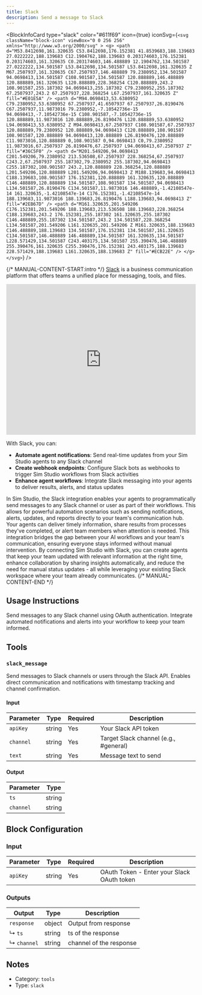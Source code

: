 ```yaml
---
title: Slack
description: Send a message to Slack
---
```



<BlockInfoCard 
  type="slack"
  color="#611f69"
  icon={true}
  iconSvg={`<svg className="block-icon" viewBox="0 0 256 256" xmlns="http://www.w3.org/2000/svg" >
    <g>
      <path
        d="M53.8412698,161.320635 C53.8412698,176.152381 41.8539683,188.139683 27.0222222,188.139683 C12.1904762,188.139683 0.203174603,176.152381 0.203174603,161.320635 C0.203174603,146.488889 12.1904762,134.501587 27.0222222,134.501587 L53.8412698,134.501587 L53.8412698,161.320635 Z M67.2507937,161.320635 C67.2507937,146.488889 79.2380952,134.501587 94.0698413,134.501587 C108.901587,134.501587 120.888889,146.488889 120.888889,161.320635 L120.888889,228.368254 C120.888889,243.2 108.901587,255.187302 94.0698413,255.187302 C79.2380952,255.187302 67.2507937,243.2 67.2507937,228.368254 L67.2507937,161.320635 Z"
        fill="#E01E5A"
      />
      <path
        d="M94.0698413,53.6380952 C79.2380952,53.6380952 67.2507937,41.6507937 67.2507937,26.8190476 C67.2507937,11.9873016 79.2380952,-7.10542736e-15 94.0698413,-7.10542736e-15 C108.901587,-7.10542736e-15 120.888889,11.9873016 120.888889,26.8190476 L120.888889,53.6380952 L94.0698413,53.6380952 Z M94.0698413,67.2507937 C108.901587,67.2507937 120.888889,79.2380952 120.888889,94.0698413 C120.888889,108.901587 108.901587,120.888889 94.0698413,120.888889 L26.8190476,120.888889 C11.9873016,120.888889 0,108.901587 0,94.0698413 C0,79.2380952 11.9873016,67.2507937 26.8190476,67.2507937 L94.0698413,67.2507937 Z"
        fill="#36C5F0"
      />
      <path
        d="M201.549206,94.0698413 C201.549206,79.2380952 213.536508,67.2507937 228.368254,67.2507937 C243.2,67.2507937 255.187302,79.2380952 255.187302,94.0698413 C255.187302,108.901587 243.2,120.888889 228.368254,120.888889 L201.549206,120.888889 L201.549206,94.0698413 Z M188.139683,94.0698413 C188.139683,108.901587 176.152381,120.888889 161.320635,120.888889 C146.488889,120.888889 134.501587,108.901587 134.501587,94.0698413 L134.501587,26.8190476 C134.501587,11.9873016 146.488889,-1.42108547e-14 161.320635,-1.42108547e-14 C176.152381,-1.42108547e-14 188.139683,11.9873016 188.139683,26.8190476 L188.139683,94.0698413 Z"
        fill="#2EB67D"
      />
      <path
        d="M161.320635,201.549206 C176.152381,201.549206 188.139683,213.536508 188.139683,228.368254 C188.139683,243.2 176.152381,255.187302 161.320635,255.187302 C146.488889,255.187302 134.501587,243.2 134.501587,228.368254 L134.501587,201.549206 L161.320635,201.549206 Z M161.320635,188.139683 C146.488889,188.139683 134.501587,176.152381 134.501587,161.320635 C134.501587,146.488889 146.488889,134.501587 161.320635,134.501587 L228.571429,134.501587 C243.403175,134.501587 255.390476,146.488889 255.390476,161.320635 C255.390476,176.152381 243.403175,188.139683 228.571429,188.139683 L161.320635,188.139683 Z"
        fill="#ECB22E"
      />
    </g>
  </svg>`}
/>

{/* MANUAL-CONTENT-START:intro */}
[Slack](https://www.slack.com/) is a business communication platform that offers teams a unified place for messaging, tools, and files.

<iframe
  width="100%"
  height="400"
  src="https://www.youtube.com/embed/Wva1AKTgF2c"
  title="Slack Integration with Sim Studio"
  frameBorder="0"
  allow="accelerometer; autoplay; clipboard-write; encrypted-media; gyroscope; picture-in-picture"
  allowFullScreen
></iframe>

With Slack, you can:

- **Automate agent notifications**: Send real-time updates from your Sim Studio agents to any Slack channel
- **Create webhook endpoints**: Configure Slack bots as webhooks to trigger Sim Studio workflows from Slack activities
- **Enhance agent workflows**: Integrate Slack messaging into your agents to deliver results, alerts, and status updates

In Sim Studio, the Slack integration enables your agents to programmatically send messages to any Slack channel or user as part of their workflows. This allows for powerful automation scenarios such as sending notifications, alerts, updates, and reports directly to your team's communication hub. Your agents can deliver timely information, share results from processes they've completed, or alert team members when attention is needed. This integration bridges the gap between your AI workflows and your team's communication, ensuring everyone stays informed without manual intervention. By connecting Sim Studio with Slack, you can create agents that keep your team updated with relevant information at the right time, enhance collaboration by sharing insights automatically, and reduce the need for manual status updates - all while leveraging your existing Slack workspace where your team already communicates.
{/* MANUAL-CONTENT-END */}

## Usage Instructions

Send messages to any Slack channel using OAuth authentication. Integrate automated notifications and alerts into your workflow to keep your team informed.

## Tools

### `slack_message`

Send messages to Slack channels or users through the Slack API. Enables direct communication and notifications with timestamp tracking and channel confirmation.

#### Input

| Parameter | Type | Required | Description |
| --------- | ---- | -------- | ----------- |
| `apiKey` | string | Yes | Your Slack API token |
| `channel` | string | Yes | Target Slack channel \(e.g., #general\) |
| `text` | string | Yes | Message text to send |

#### Output

| Parameter | Type |
| --------- | ---- |
| `ts` | string |
| `channel` | string |



## Block Configuration

### Input

| Parameter | Type | Required | Description | 
| --------- | ---- | -------- | ----------- | 
| `apiKey` | string | Yes | OAuth Token - Enter your Slack OAuth token |



### Outputs

| Output | Type | Description |
| ------ | ---- | ----------- |
| `response` | object | Output from response |
| ↳ `ts` | string | ts of the response |
| ↳ `channel` | string | channel of the response |


## Notes

- Category: `tools`
- Type: `slack`
